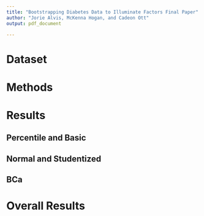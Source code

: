 ```yaml
---
title: "Bootstrapping Diabetes Data to Illuminate Factors Final Paper"
author: "Jorie Alvis, McKenna Hogan, and Cadeon Ott"
output: pdf_document

---
```


# Dataset

# Methods

# Results

## Percentile and Basic

## Normal and Studentized

## BCa

# Overall Results